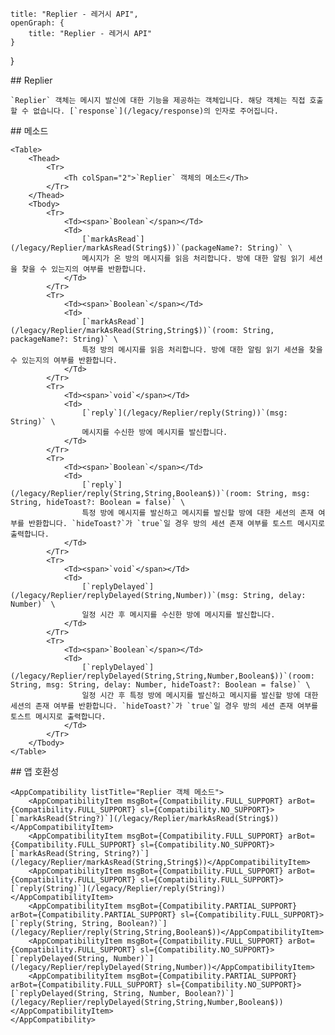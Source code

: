 
    title: "Replier - 레거시 API",
    openGraph: {
        title: "Replier - 레거시 API"
    }
}

<Section>
    ## Replier

    `Replier` 객체는 메시지 발신에 대한 기능을 제공하는 객체입니다. 해당 객체는 직접 호출할 수 없습니다. [`response`](/legacy/response)의 인자로 주어집니다.
</Section>
<Section>
    ## 메소드

    <Table>
        <Thead>
            <Tr>
                <Th colSpan="2">`Replier` 객체의 메소드</Th>
            </Tr>
        </Thead>
        <Tbody>
            <Tr>
                <Td><span>`Boolean`</span></Td>
                <Td>
                    [`markAsRead`](/legacy/Replier/markAsRead(String$))`(packageName?: String)` \
                    메시지가 온 방의 메시지를 읽음 처리합니다. 방에 대한 알림 읽기 세션을 찾을 수 있는지의 여부를 반환합니다.
                </Td>
            </Tr>
            <Tr>
                <Td><span>`Boolean`</span></Td>
                <Td>
                    [`markAsRead`](/legacy/Replier/markAsRead(String,String$))`(room: String, packageName?: String)` \
                    특정 방의 메시지를 읽음 처리합니다. 방에 대한 알림 읽기 세션을 찾을 수 있는지의 여부를 반환합니다.
                </Td>
            </Tr>
            <Tr>
                <Td><span>`void`</span></Td>
                <Td>
                    [`reply`](/legacy/Replier/reply(String))`(msg: String)` \
                    메시지를 수신한 방에 메시지를 발신합니다.
                </Td>
            </Tr>
            <Tr>
                <Td><span>`Boolean`</span></Td>
                <Td>
                    [`reply`](/legacy/Replier/reply(String,String,Boolean$))`(room: String, msg: String, hideToast?: Boolean = false)` \
                    특정 방에 메시지를 발신하고 메시지를 발신할 방에 대한 세션의 존재 여부를 반환합니다. `hideToast?`가 `true`일 경우 방의 세션 존재 여부를 토스트 메시지로 출력합니다.
                </Td>
            </Tr>
            <Tr>
                <Td><span>`void`</span></Td>
                <Td>
                    [`replyDelayed`](/legacy/Replier/replyDelayed(String,Number))`(msg: String, delay: Number)` \
                    일정 시간 후 메시지를 수신한 방에 메시지를 발신합니다.
                </Td>
            </Tr>
            <Tr>
                <Td><span>`Boolean`</span></Td>
                <Td>
                    [`replyDelayed`](/legacy/Replier/replyDelayed(String,String,Number,Boolean$))`(room: String, msg: String, delay: Number, hideToast?: Boolean = false)` \
                    일정 시간 후 특정 방에 메시지를 발신하고 메시지를 발신할 방에 대한 세션의 존재 여부를 반환합니다. `hideToast?`가 `true`일 경우 방의 세션 존재 여부를 토스트 메시지로 출력합니다.
                </Td>
            </Tr>
        </Tbody>
    </Table>
</Section>
<Section>
    ## 앱 호환성

    <AppCompatibility listTitle="Replier 객체 메소드">
        <AppCompatibilityItem msgBot={Compatibility.FULL_SUPPORT} arBot={Compatibility.FULL_SUPPORT} sl={Compatibility.NO_SUPPORT}>[`markAsRead(String?)`](/legacy/Replier/markAsRead(String$))</AppCompatibilityItem>
        <AppCompatibilityItem msgBot={Compatibility.FULL_SUPPORT} arBot={Compatibility.FULL_SUPPORT} sl={Compatibility.NO_SUPPORT}>[`markAsRead(String, String?)`](/legacy/Replier/markAsRead(String,String$))</AppCompatibilityItem>
        <AppCompatibilityItem msgBot={Compatibility.FULL_SUPPORT} arBot={Compatibility.FULL_SUPPORT} sl={Compatibility.FULL_SUPPORT}>[`reply(String)`](/legacy/Replier/reply(String))</AppCompatibilityItem>
        <AppCompatibilityItem msgBot={Compatibility.PARTIAL_SUPPORT} arBot={Compatibility.PARTIAL_SUPPORT} sl={Compatibility.FULL_SUPPORT}>[`reply(String, String, Boolean?)`](/legacy/Replier/reply(String,String,Boolean$))</AppCompatibilityItem>
        <AppCompatibilityItem msgBot={Compatibility.FULL_SUPPORT} arBot={Compatibility.FULL_SUPPORT} sl={Compatibility.NO_SUPPORT}>[`replyDelayed(String, Number)`](/legacy/Replier/replyDelayed(String,Number))</AppCompatibilityItem>
        <AppCompatibilityItem msgBot={Compatibility.PARTIAL_SUPPORT} arBot={Compatibility.FULL_SUPPORT} sl={Compatibility.NO_SUPPORT}>[`replyDelayed(String, String, Number, Boolean?)`](/legacy/Replier/replyDelayed(String,String,Number,Boolean$))</AppCompatibilityItem>
    </AppCompatibility>
</Section>